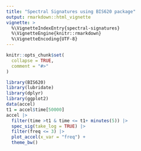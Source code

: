 ```yaml
---
title: "Spectral Signatures using BIS620 package"
output: rmarkdown::html_vignette
vignette: >
  %\VignetteIndexEntry{spectral-signatures}
  %\VignetteEngine{knitr::rmarkdown}
  %\VignetteEncoding{UTF-8}
---
```


```r
knitr::opts_chunk$set(
  collapse = TRUE,
  comment = "#>"
)
```

```r
library(BIS620)
library(lubridate)
library(dplyr)
library(ggplot2)
data(accel)
t1 = accel$time[50000]
accel |> 
  filter(time >t1 & time <= t1+ minutes(5)) |>
  spec_sig(take_log = TRUE) |>
  filter(freq <= 3) |>
  plot_accel(x_var = "freq") +
  theme_bw()
  
```
